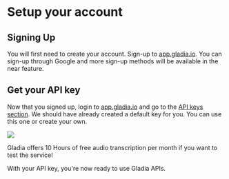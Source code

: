 # Setup your account

## Signing Up

You will first need to create your account. Sign-up to [app.gladia.io](https://app.gladia.io/auth/signup). You can sign-up through Google
and more sign-up methods will be available in the near feature.


## Get your API key

Now that you signed up, login to [app.gladia.io](https://app.gladia.io/) and go to the [API keys section](https://app.gladia.io/apikeys). We should have already
created a default key for you. You can use this one or create your own.

<Frame>
  <img src='/assets/images/account-api-keys.png'/>
</Frame>

<Tip>Gladia offers 10 Hours of free audio transcription per month if you want to test the service!</Tip>

With your API key, you're now ready to use Gladia APIs.